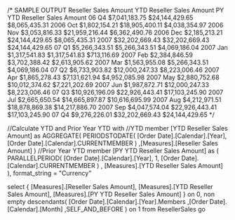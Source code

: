 /* SAMPLE OUTPUT
			Reseller Sales Amount	YTD Reseller Sales Amount	PY YTD Reseller Sales Amount
06 Q4		$7,041,183.75			$24,144,429.65				$8,065,435.31
2006 Oct	$1,802,154.21			$18,905,400.11				$4,038,354.97
2006 Nov	$3,053,816.33			$21,959,216.44				$6,362,490.76
2006 Dec	$2,185,213.21			$24,144,429.65				$8,065,435.31
2007		$32,202,669.43			$32,202,669.43				$24,144,429.65
07 Q1		$5,266,343.51			$5,266,343.51				$4,069,186.04
2007 Jan	$1,317,541.83			$1,317,541.83				$713,116.69
2007 Feb	$2,384,846.59			$3,702,388.42				$2,613,905.62
2007 Mar	$1,563,955.08			$5,266,343.51				$4,069,186.04
07 Q2		$6,733,903.82			$12,000,247.33				$8,223,006.46
2007 Apr	$1,865,278.43			$7,131,621.94				$4,952,085.98
2007 May	$2,880,752.68			$10,012,374.62				$7,221,202.69
2007 Jun	$1,987,872.71			$12,000,247.33				$8,223,006.46
07 Q3		$10,926,196.09			$22,926,443.41				$17,103,245.90
2007 Jul	$2,665,650.54			$14,665,897.87				$10,616,695.99
2007 Aug	$4,212,971.51			$18,878,869.38				$14,217,886.70
2007 Sep	$4,047,574.04			$22,926,443.41				$17,103,245.90
07 Q4		$9,276,226.01			$32,202,669.43				$24,144,429.65
*/

//Calculate YTD and Prior Year YTD
with
//YTD
member [YTD Reseller Sales Amount] as
AGGREGATE(
	PERIODSTODATE(
		[Order Date].[Calendar].[Year],
		[Order Date].[Calendar].CURRENTMEMBER
	)
	,[Measures].[Reseller Sales Amount]
)
//Prior Year YTD
member [PY YTD Reseller Sales Amount] as
(
	PARALLELPERIOD(	
		[Order Date].[Calendar].[Year],
		1,
		[Order Date].[Calendar].CURRENTMEMBER
	) , [Measures].[YTD Reseller Sales Amount]
), format_string  = "Currency"

select 
	{
		[Measures].[Reseller Sales Amount],
		[Measures].[YTD Reseller Sales Amount],
		[Measures].[PY YTD Reseller Sales Amount]
	}
	on 0,
	non empty descendants(
		[Order Date].[Calendar].[Year].Members
		,[Order Date].[Calendar].[Month]
		,SELF_AND_BEFORE
	)
	on 1
from ResellerSales
go
